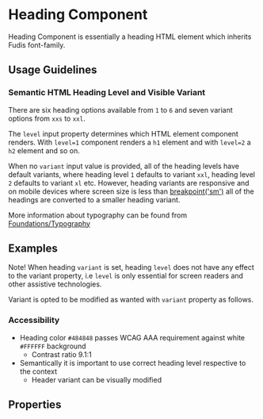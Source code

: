 
<Meta title="Components/Typography/Heading" />

# Heading Component

Heading Component is essentially a heading HTML element which inherits Fudis font-family.

## Usage Guidelines

### Semantic HTML Heading Level and Visible Variant

There are six heading options available from `1` to `6` and seven variant options from `xxs` to `xxl`.

The `level` input property determines which HTML element component renders. With `level=1` component renders a `h1` element and with `level=2` a `h2` element and so on.

When no `variant` input value is provided, all of the heading levels have default variants, where heading level `1` defaults to variant `xxl`, heading level `2` defaults to variant `xl` etc. However, heading variants are responsive and on mobile devices where screen size is less than [breakpoint('sm')](/docs/foundations-breakpoints--documentation#breakpoint-mixins) all of the headings are converted to a smaller heading variant.

More information about typography can be found from [Foundations/Typography](/docs/foundations-typography--documentation)

## Examples

Note! When heading `variant` is set, heading `level` does not have any effect to the variant property, i.e `level` is only essential for screen readers and other assistive technologies.

Variant is opted to be modified as wanted with `variant` property as follows.

<Canvas of={HeadingStories.AllVariants}></Canvas>

### Accessibility

- Heading color `#484848` passes WCAG AAA requirement against white `#FFFFFF` background
  - Contrast ratio 9.1:1
- Semantically it is important to use correct heading level respective to the context
  - Header variant can be visually modified

## Properties

<ArgTypes of={HeadingComponent} />
